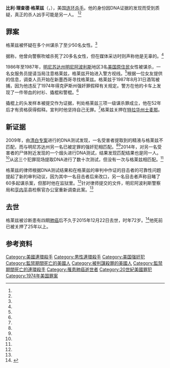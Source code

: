 {{Infobox serial killer
| name        = 比利·格莱兹<br>Billy Glaze
| birth_name   = 比利·理查德·格莱兹<br>Billy Richard Glaze
| birth_date       ={{Birth date|1943|7|13}}<ref>{{cite web|url=http://www.startribune.com/prosecutors-want-extra-time-to-respond-in-glaze-case/262971341/|title=Prosecutors want extra time to respond in Glaze case|work=Star Tribune|accessdate=2015-12-23|archive-date=2020-09-22|archive-url=https://web.archive.org/web/20200922142944/https://www.startribune.com/prosecutors-want-extra-time-to-respond-in-glaze-case/262971341/|dead-url=no}}</ref>
| birth_place    = 美国[[佐治亚州|佐治亚州]]
| death_date       ={{nowrap|{{Death date and age|2015|12|22|1943|7|13}} }}
| death_place  = 美国[[特拉华州|特拉华州]][[士麥那_(特拉華州)|士麦那]]
| conviction  = {{unbulleted list|[[强奸|强奸]]|[[谋杀|谋杀]]}}
| sentence    = 52年监禁
| victims     = 3–20+
| states      = [[明尼苏达州|明尼苏达州]]
| apprehended = 1987年8月31日
}}
'''比利·理查德·格莱兹'''（{{lang-en|Billy Richard Glaze}}，{{bd|1943年|7月13日|2015年|12月22日}}），美国[[連環殺手|连环杀手]]。他的身份因DNA证据的发现而受到质疑，真正的杀人凶手可能是另一人。 <ref name="MPR060314" /><ref name="StarTrib060314" />

== 罪案 ==
格莱兹被怀疑在多个州谋杀了至少50名女性。<ref name="sc870610" />

据称，他曾向警察吹嘘杀死了20多名女性，但在媒体采访时则声称他是无辜的。<ref name="KARE11" />

1986年至1987年，[[明尼阿波利斯|明尼苏达州明尼阿波利斯]]地区3名[[美國原住民|美国原住民]]女性被谋杀，一名女服务员提请当局注意格莱兹，格莱兹开始进入警方视线。<ref name="msc" />根据一位女友提供的信息，调查人员开始在新墨西哥寻找格莱兹。格莱兹于1987年8月31日酒驾被捕，因为他违反了1974年得克萨斯州强奸罪假释有关规定。警方在他的卡车上发现了一件带血的衬衫、撬棍和警棍。<ref name="sc870611" /> 

撬棍上的头发样本被提交作为证据，判处格莱兹三项一级谋杀罪成立，他在52年后才有资格获得假释。宣判时他坚持自己无罪。<ref name="os890212" />格莱兹关押在[[士麥那_(特拉華州)|特拉华州士麦那]]。 

== 新证据 ==
2009年，由[[清白專案|清白专案]]进行的DNA测试发现，一名受害者提取到的精液与格莱兹不匹配，而与明尼苏达州另一名已被定罪的强奸犯相匹配。<ref name="StarTrib060314" /><ref name="MPR060314" />2014年，对另一名受害者的尸体附近发现的一个烟头进行DNA测试，结果发现匹配结果也是同一人。<ref name="MPR060314" />从这三个犯罪现场提取DNA进行了数十次测试，但没有一次与格莱兹相匹配。<ref name="MPR060314" /> 

格莱兹的律师根据DNA测试结果和在格莱兹的审判中作证的目击者的可靠性问题提起了新的审判动议，因为其中一名目击者后来改口，另一名目击者声称目睹了60多起谋杀案，但那时他在监狱里。<ref name="MPR060314" />针对律师提交的文件，明尼阿波利斯警察局和[[亨内平县_(明尼苏达州)|亨内平]]县检察官办公室重新调查此案。<ref name="MPR060414" />

== 去世 ==
格莱兹被诊断患有四期[[肺癌|肺癌]]后不久于2015年12月22日去世，时年72岁。<ref>{{Cite news|url=http://www.startribune.com/billy-glaze-convicted-in-minneapolis-serial-killings-in-the-1980s-has-died/363255341/|title=Billy Glaze, convicted in 1980s Mpls. serial killings, has died|first=Pam|author=Louwagie|work=Star Tribune|date=2015-12-22|accessdate=2015-12-22|archive-date=2021-03-24|archive-url=https://web.archive.org/web/20210324225315/https://www.startribune.com/billy-glaze-convicted-in-minneapolis-serial-killings-in-the-1980s-has-died/363255341/|dead-url=no}}</ref>他死前已被关押了25年以上。 

== 参考资料 ==
{{Reflist|2|refs=<ref name="sc870610">{{cite news|title=Suspect asked about Green River murders|url=https://news.google.com/newspapers?id=MRATAAAAIBAJ&sjid=7_oDAAAAIBAJ&pg=6500%2C1902071|accessdate=2010-08-15|newspaper=Spokane Chronicle|date=1987-06-10|agency=Associated Press|location=Spokane, Washington|page=D6|quote=A Dallas County Sheriff's office probe put William Glaze, who also goes by the names Jesse Coulter and Jesse Sitting Crow, in the vicinity of some 50 murders, investigator Gary F. Lachman said Tuesday.|archive-date=2016-03-12|archive-url=https://web.archive.org/web/20160312053803/https://news.google.com/newspapers?id=MRATAAAAIBAJ&sjid=7_oDAAAAIBAJ&pg=6500%2C1902071|dead-url=no}}</ref>

<ref name="KARE11">{{cite web|last=Volpe|first=Trisha|title=Minneapolis PD looks at 1980's serial killer for an unsolved murder|url=http://www.kare11.com/news/news_article.aspx?storyid=512434|publisher=KARE 11|accessdate=2010-08-15|date=2008-05-29|quote=Glaze allegedly boasts of having committed more than 20 murders across the country, including three in Minnesota.|archive-date=2013-01-27|archive-url=https://archive.today/20130127092248/http://www.kare11.com/news/news_article.aspx?storyid=512434|dead-url=yes}}</ref>

<ref name="sc870611">{{cite news | last =  | first =  | coauthors =  | title = Murder suspect not wanted in Green River investigation | newspaper = Spokane Chronicle | location =  | pages = A2 | language =  | publisher = AP | date = 1987-06-11 | url = https://news.google.com/newspapers?nid=1345&dat=19870611&id=NRATAAAAIBAJ&sjid=7_oDAAAAIBAJ&pg=5177,2047647 | accessdate =  | archive-date = 2016-03-12 | archive-url = https://web.archive.org/web/20160312053821/https://news.google.com/newspapers?nid=1345&dat=19870611&id=NRATAAAAIBAJ&sjid=7_oDAAAAIBAJ&pg=5177,2047647 | dead-url = no }}</ref>

<ref name="os890212">{{cite web | title = SENTENCED. Billy Glaze, a drifter who posed as an American... | work = Orlando Sentinel | publisher =  | date = 1989-02-12 | url = http://articles.orlandosentinel.com/1989-02-12/news/8902120201_1_glaze-american-indian-angela-green | accessdate =  | archive-date = 2016-03-04 | archive-url = https://web.archive.org/web/20160304062046/http://articles.orlandosentinel.com/1989-02-12/news/8902120201_1_glaze-american-indian-angela-green | dead-url = no }}</ref>
<ref name="msc">
{{cite court |litigants = Minnesota v. Billy Richard Glaze |vol = |reporter = |opinion = |pinpoint = |court = Supreme Court of Minnesota, en banc |date = 1990-03-16 |url= }}
</ref>

<ref name="StarTrib060314">{{cite web|last=Louwagie|first=Pam|title=Citing new DNA in decades-old murders, lawyers ask for new trial|url=http://www.startribune.com/local/minneapolis/261728041.html|accessdate=2014-06-13|date=2014-06-03|newspaper=Minneapolis Star Tribune|archive-date=2014-07-25|archive-url=https://web.archive.org/web/20140725164148/http://www.startribune.com/local/minneapolis/261728041.html|dead-url=no}}</ref>

<ref name="MPR060314">{{cite web|last=Volpe|first=Trisha|title=DNA tests show man innocent of 1980s Minn. murders, lawyers say|url=http://www.mprnews.org/story/2014/06/03/innocence-project-billy-glaze|publisher=Minnesota Public Radio|accessdate=2014-06-13|date=2014-06-03|archive-date=2021-01-16|archive-url=https://web.archive.org/web/20210116091137/https://www.mprnews.org/story/2014/06/03/innocence-project-billy-glaze|dead-url=no}}</ref>

<ref name="MPR060414">{{cite web|last=Volpe|first=Trisha|title=Law enforcement takes another look at 1989 Minneapolis serial killer case|url=http://www.mprnews.org/story/2014/06/04/billy-glaze-law-enforcement|publisher=Minnesota Public Radio|accessdate=2014-06-13|date=2014-06-04|archive-date=2016-03-04|archive-url=https://web.archive.org/web/20160304003603/http://www.mprnews.org/story/2014/06/04/billy-glaze-law-enforcement|dead-url=no}}</ref>}}

{{Authority control}}
{{DEFAULTSORT:Glaze, Billy}}
[[Category:美國連環殺手|Category:美國連環殺手]]
[[Category:男性連環殺手|Category:男性連環殺手]]
[[Category:美国强奸犯|Category:美国强奸犯]]
[[Category:監禁期間死亡的美國人|Category:監禁期間死亡的美國人]]
[[Category:被判謀殺罪的美國人|Category:被判謀殺罪的美國人]]
[[Category:監禁期間死亡的連環殺手|Category:監禁期間死亡的連環殺手]]
[[Category:罹患肺癌逝世者|Category:罹患肺癌逝世者]]
[[Category:20世紀美國罪犯|Category:20世紀美國罪犯]]
[[Category:1974年美国罪案|Category:1974年美国罪案]]